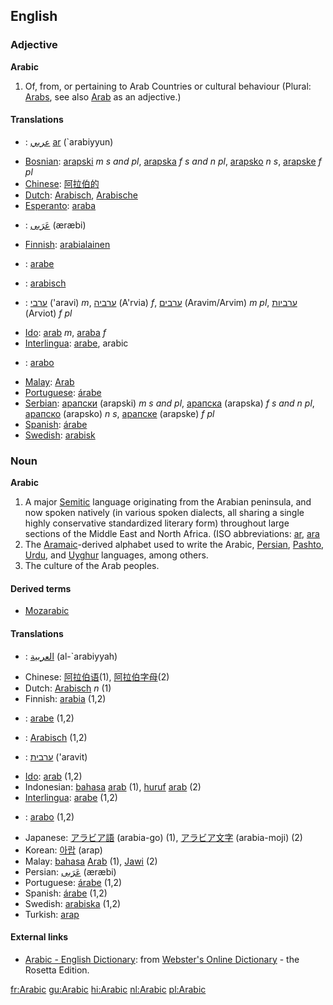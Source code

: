 ==English==
===Adjective===
'''Arabic'''

# Of, from, or pertaining to Arab Countries or cultural behaviour (Plural: [[Arabs]], see also [[Arab]] as an adjective.)

====Translations====
*{{ar}}: [[عربي]] [[:ar:عربي|ar]] (`arabiyyun)
*[[Bosnian]]: [[arapski]] ''m s and pl'', [[arapska]] ''f s and n pl'', [[arapsko]] ''n s'', [[arapske]] ''f pl''
*[[Chinese]]: [[阿拉伯的]]
*[[Dutch]]: [[Arabisch]], [[Arabische]]
*[[Esperanto]]: [[araba]]
*{{fa}}: [[عَرَبی]] (æræbi)
*[[Finnish]]: [[arabialainen]]
*{{fr}}: [[arabe]]
*{{de}}: [[arabisch]]
*{{he}}: [[ערבי]] ('aravi) ''m'', [[ערביה]] (A'rvia) ''f'', [[ערבים]] (Aravim/Arvim) ''m pl'', [[ערביות]] (Arviot) ''f pl''
*[[Ido]]: [[arab]] ''m'', [[araba]] ''f''
*[[Interlingua]]: [[arabe]], arabic
*{{it}}: [[arabo]]
*[[Malay]]: [[Arab]]
*[[Portuguese]]: [[árabe]]
*[[Serbian]]: [[арапски]] (arapski) ''m s and pl'', [[арапска]] (arapska) ''f s and n pl'', [[арапско]] (arapsko) ''n s'', [[арапске]] (arapske) ''f pl''
*[[Spanish]]: [[árabe]]
*[[Swedish]]: [[arabisk]]

===Noun===
'''Arabic'''

# A major [[Semitic]] language originating from the Arabian peninsula, and now spoken natively (in various spoken dialects, all sharing a single highly conservative standardized literary form) throughout large sections of the Middle East and North Africa. (ISO abbreviations: [[ar]], [[ara]]
# The [[Aramaic]]-derived alphabet used to write the Arabic, [[Persian]], [[Pashto]], [[Urdu]], and [[Uyghur]] languages, among others.
# The culture of the Arab peoples.

====Derived terms====
*[[Mozarabic]]

====Translations====
*{{ar}}: [[العربية]] (al-`arabiyyah)
*Chinese: [[阿拉伯语]](1), [[阿拉伯字母]](2)
*Dutch: [[Arabisch]] ''n'' (1)
*Finnish: [[arabia]] (1,2)
*{{fr}}: [[arabe]] (1,2)
*{{de}}: [[Arabisch]] (1,2)
*{{he}}: [[ערבית]] ('aravit)
*[[Ido]]: [[arab]] (1,2)
*Indonesian: [[bahasa]] [[arab]] (1), [[huruf]] [[arab]] (2)
*[[Interlingua]]: [[arabe]] (1,2)
*{{it}}: [[arabo]] (1,2)
*Japanese: [[アラビア語]] (arabia-go) (1), [[アラビア文字]] (arabia-moji) (2)
*Korean: [[아랍]] (arap)
*Malay: [[bahasa]] [[Arab]] (1), [[Jawi]] (2)
*Persian: [[عَرَبی]] (æræbi)
*Portuguese: [[árabe]] (1,2)
*Spanish: [[árabe]] (1,2)
*Swedish: [[arabiska]] (1,2)
*Turkish: [[arap]]

==== External links====
{{interwiktionary|code=ar}}
*[http://www.websters-online-dictionary.org/definition/Arabic-english/ Arabic - English Dictionary]: from [http://www.websters-online-dictionary.org Webster's Online Dictionary] - the Rosetta Edition.

[[fr:Arabic]]
[[gu:Arabic]]
[[hi:Arabic]]
[[nl:Arabic]]
[[pl:Arabic]]